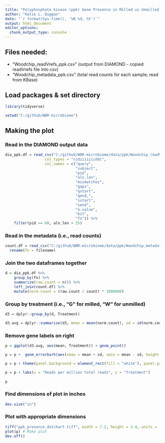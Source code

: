 ```yaml
---
title: "Polyphosphate kinase (ppk) Gene Presence in Milled vs Unmilled Woodchips"
author: "Katie L. Duggan"
date: "`r format(Sys.time(), '%B %d, %Y')`"
output: html_document
editor_options: 
  chunk_output_type: console
---
```

## Files needed:

- "Woodchip_readVrefs_ppk.csv" (output from DIAMOND - copied readVrefs file into csv)
- "Woodchip_metadata_ppk.csv" (total read counts for each sample; read from KBase)

## Load packages & set directory
```r
library(tidyverse)

setwd("C:/github/WBR-microbiome")
```

## Making the plot

### Read in the DIAMOND output data
```r
dia_ppk.df = read_csv("C:/github/WBR-microbiome/data/ppk/Woodchip_readVrefs_ppk.csv", 
                  col_types = "ccdiiiiiiiddc", 
                  col_names = c("query", 
                                "subject", 
                                "pid",
                                "aln_len", 
                                "mismatches", 
                                "gaps", 
                                "qstart", 
                                "qend,", 
                                "sstart", 
                                "send", 
                                "e-value", 
                                "bit", 
                                "fn")) %>%
    filter(pid >= 60, aln_len > 25)
```

### Read in the metadata (i.e., read counts)
```r
count.df = read_csv("C:/github/WBR-microbiome/data/ppk/Woodchip_metadata_ppk.csv") %>%
  rename(fn = filename)
```

### Join the two dataframes together
```r
d = dia_ppk.df %>%
    group_by(fn) %>%
    summarize(raw.count = n()) %>%
    left_join(count.df) %>%
    mutate(norm.count = (raw.count / count) * 1000000)
```


### Group by treatment (i.e., "G" for milled, "W" for unmilled)
```r
d3 = dplyr::group_by(d, Treatment)

d3.avg = dplyr::summarize(d3, mean = mean(norm.count), sd = sd(norm.count))
```


### Remove gene labels on right
```r
p = ggplot(d3.avg, aes(mean, Treatment)) + geom_point()

p = p +  geom_errorbarh(aes(xmax = mean + sd, xmin = mean - sd, height = .5))

p = p + theme(panel.background = element_rect(fill = "white"), panel.grid.major.x = element_blank(), strip.background =element_rect(fill="gold"), panel.grid.major.y = element_line(linetype=3, color="dark grey"), legend.position="none", axis.text.y = element_text(size = 5)) #add legend position none.

p = p + labs(x = "Reads per million total reads", y = "Treatment")
  
p
```

### Find dimensions of plot in inches
```r
dev.size("in")
```

### Plot with appropriate dimensions
```r
tiff("ppk_presence_dotchart.tiff", width = 7.2, height = 3.4, units = 'in', res = 150)
plot(p) # Make plot
dev.off()
```

